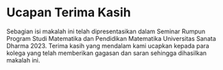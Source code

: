 # Ucapan Terima Kasih

Sebagian isi makalah ini telah dipresentasikan dalam Seminar Rumpun Program Studi Matematika dan Pendidikan Matematika Universitas Sanata Dharma 2023. Terima kasih yang mendalam kami ucapkan kepada para kolega yang telah memberikan gagasan dan saran sehingga dihasilkan makalah ini.
